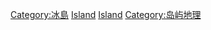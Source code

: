 {{Commonscat|Geography of Iceland}}

[[Category:冰島|Category:冰島]]
[[Category:北欧地理|Island]]
[[Category:欧洲各国地理|Island]]
[[Category:岛屿地理|Category:岛屿地理]]